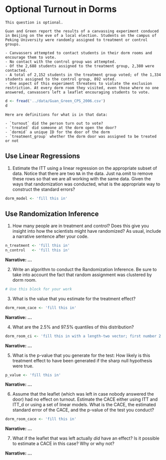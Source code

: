 # **Optional** Turnout in Dorms

```problem_description
This question is optional.

Guan and Green report the results of a canvassing experiment conduced in Beijing on the eve of a local election. Students on the campus of Peking University were randomly assigned to treatment or control groups. 

- Canvassers attempted to contact students in their dorm rooms and encourage them to vote. 
- No contact with the control group was attempted. 
- Of the 2,688 students assigned to the treatment group, 2,380 were contacted. 
- A total of 2,152 students in the treatment group voted; of the 1,334 students assigned to the control group, 892 voted. 
- One aspect of this experiment threatens to violate the exclusion restriction. At every dorm room they visited, even those where no one answered, canvassers left a leaflet encouraging students to vote. 
```

```r
d <- fread('../data/Guan_Green_CPS_2006.csv')
d
```

```problem_description
Here are definitions for what is in that data: 

- `turnout` did the person turn out to vote?
- `treated` did someone at the dorm open the door? 
- `dormid` a unique ID for the door of the dorm
- `treatment_group` whether the dorm door was assigned to be treated or not
```
## Use Linear Regressions 

1. Estimate the ITT using a linear regression on the appropriate subset of data. Notice that there are two `NA` in the data. Just na.omit to remove these rows so that we are all working with the same data. Given the ways that randomization was conducted, what is the appropriate way to construct the standard errors? 

```r
dorm_model <- 'fill this in'
```

## Use Randomization Inference  

1. How many people are in treatment and control? Does this give you insight into how the scientists might have randomized? As usual, include a narrative sentence after your code.   

```r
n_treatment <- 'fill this in'
n_control   <- 'fill this in'
```

**Narrative: ...**




2. Write an algorithm to conduct the Randomization Inference. Be sure to take into account the fact that random assignment was clustered by dorm room.

```r
# Use this block for your work
```
  
3. What is the value that you estimate for the treatment effect?

```r
dorm_room_cace <- 'fill this in'
```

**Narrative: ...**



 
4. What are the 2.5% and 97.5% quantiles of this distribution? 

```r
dorm_room_ci <- 'fill this in with a length-two vector; first number 2.5%, second number 97.5%'
```

**Narrative: ...**




5. What is the p-value that you generate for the test: How likely is this treatment effect to have been generated if the sharp null hypothesis were true. 
  
```r
p_value <- 'fill this in'
```

**Narrative: ...**




6. Assume that the leaflet (which was left in case nobody answered the door) had no effect on turnout. Estimate the CACE either using ITT and ITT_d or using a set of linear models. What is the CACE, the estimated standard error of the CACE, and the p-value of the test you conduct?  
  
```r
dorm_room_cace <- 'fill this in'
```  

**Narrative: ...**




7. What if the leaflet that was left actually *did* have an effect? Is it possible to estimate a CACE in this case? Why or why not? 

**Narrative: ...**



